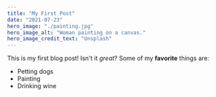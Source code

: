 ```yaml
---
title: "My First Post"
date: "2021-07-23"
hero_image: "./painting.jpg"
hero_image_alt: "Woman painting on a canvas."
hero_image_credit_text: "Unsplash"
---
```


This is my first blog post! Isn't it _great_?
Some of my **favorite** things are:

- Petting dogs
- Painting
- Drinking wine
